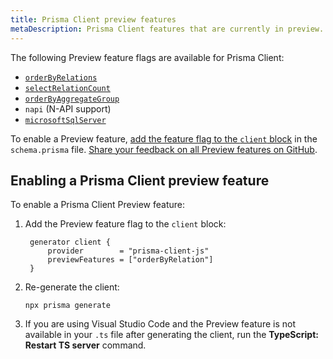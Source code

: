 ```yaml
---
title: Prisma Client preview features
metaDescription: Prisma Client features that are currently in preview.
---
```


<TopBlock>

The following Preview feature flags are available for Prisma Client:

* [`orderByRelations`](../prisma-client/filtering-and-sorting#sort-by-relation-aggregate-preview)
* [`selectRelationCount`](../prisma-client/aggregation-grouping-summarizing#count-relations)
* [`orderByAggregateGroup`](../prisma-client/aggregation-grouping-summarizing#order-by-aggregate-group-preview)
* `napi` (N-API support)
* [`microsoftSqlServer`](sql-server)

To enable a Preview feature, [add the feature flag to the `client` block](./) in the `schema.prisma` file. [Share your feedback on all Preview features on GitHub](https://github.com/prisma/prisma/issues/3108).

</TopBlock>


## Enabling a Prisma Client preview feature

To enable a Prisma Client Preview feature:

1. Add the Preview feature flag to the `client` block:

   ```prisma
    generator client {
        provider        = "prisma-client-js"
        previewFeatures = ["orderByRelation"]
    } 
    ```  

2. Re-generate the client:

   ```terminal
   npx prisma generate
   ```

3. If you are using Visual Studio Code and the Preview feature is not available in your `.ts` file after generating the client, run the **TypeScript: Restart TS server** command.
